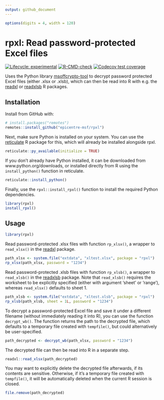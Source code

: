 ```yaml
---
output: github_document
---
```


<!-- README.md is generated from README.Rmd. Please edit that file -->

```r
options(digits = 4, width = 120)
```

# rpxl: Read password-protected Excel files
<!-- badges: start -->
[![Lifecycle: experimental](https://img.shields.io/badge/lifecycle-experimental-orange.svg)](https://www.tidyverse.org/lifecycle/#experimental)
[![R-CMD-check](https://github.com/epicentre-msf/rpxl/actions/workflows/R-CMD-check.yaml/badge.svg)](https://github.com/epicentre-msf/rpxl/actions/workflows/R-CMD-check.yaml)
[![Codecov test coverage](https://codecov.io/gh/epicentre-msf/rpxl/branch/main/graph/badge.svg)](https://app.codecov.io/gh/epicentre-msf/rpxl?branch=main)
<!-- badges: end -->

Uses the Python library
[msoffcrypto-tool](https://pypi.org/project/msoffcrypto-tool/) to decrypt
password protected Excel files (either .xlsx or .xlsb), which can then be read
into R with e.g. the [readxl](https://readxl.tidyverse.org/) or
[readxlsb](https://github.com/velofrog/readxlsb) R packages.

## Installation

Install from GitHub with:

```r
# install.packages("remotes")
remotes::install_github("epicentre-msf/rpxl")
```

Next, make sure Python is installed on your system. You can use the
[reticulate](https://rstudio.github.io/reticulate/index.html) R package for
this, which will already be installed alongside rpxl.

```r
reticulate::py_available(initialize = TRUE)
```

If you don't already have Python installed, it can be downloaded from
www.python.org/downloads, or installed directly from R using the
`install_python()` function in reticulate.

```r
reticulate::install_python()
```

Finally, use the `rpxl::install_rpxl()` function to install the required Python
dependencies.

```r
library(rpxl)
install_rpxl()
```



## Usage

```r
library(rpxl)
```

Read password-protected .xlsx files with function `rp_xlsx()`, a wrapper to
`read_xlsx()` in the [readxl](https://readxl.tidyverse.org/) package.

```r
path_xlsx <- system.file("extdata", "xltest.xlsx", package = "rpxl")
rp_xlsx(path_xlsx, password = "1234")
```

Read password-protected .xlsb files with function `rp_xlsb()`, a wrapper to
`read_xlsb()` in the [readxlsb](https://github.com/velofrog/readxlsb) package.
Note that `read_xlsb()` requires the worksheet to be explicitly specified
(either with argument 'sheet' or 'range'), whereas `read_xlsx()` defaults to
sheet 1.

```r
path_xlsb <- system.file("extdata", "xltest.xlsb", package = "rpxl")
rp_xlsb(path_xlsb, sheet = 1L, password = "1234")
```

To decrypt a password-protected Excel file and save it under a different
filename (without immediately reading it into R), you can use the function
`decrypt_wb()`. The function returns the path to the decrypted file, which
defaults to a temporary file created with `tempfile()`, but could alternatively
be user-specified.

```r
path_decrypted <- decrypt_wb(path_xlsx, password = "1234")
```

The decrypted file can then be read into R in a separate step.

```r
readxl::read_xlsx(path_decrypted)
```

You may want to explicitly delete the decrypted file afterwards, if its contents
are sensitive. Otherwise, if it's a temporary file created with `tempfile()`, it
will be automatically deleted when the current R session is closed.

```r
file.remove(path_decrypted)
```

